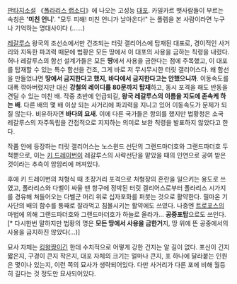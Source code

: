 [[판타지소설]] 《[[폴라리스 랩소디]]》에 나오는 고성능 [[대포]].
카밀카르 뱃사람들이 부르는 속칭은 ''''미친 언니''''. "모두 피해! 미친 언니가 날아온다!" 는 폴렙을 본 사람이라면 누구나 기억하는 명대사이다 (......)

[[레갈루스]] 왕국의 조선소에서만 건조되는 터릿 갤리어스에 탑재된 대포로, 경이적인 사거리와 지독한 파괴력 때문에 법황은 모든 땅에서 이 대포의 사용을 금하는 칙령을 내렸다.
허나 레갈루스의 함선 설계가들은 모든 '''땅'''에서 사용을 금한다는 점에 주목했고, 이 대포를 탑재할 수 있는 특수 함선을 건조, 그게 바로 저 무시무시한 터릿 갤리어스다. 왜 함선을 만들었냐면 '''땅에서 금지한다고 했지, 바다에서 금지한다고는 안했으니까'''. 이동속도를 대폭 깎아버렸지만 대신 '''강철의 레이디를 80문까지 탑재'''하고, 동시 포격을 해도 반동을 견딜 수 있는 미친 배. 작중 초반에 언급되길, '''왕국 레갈루스의 이름을 지도에 존속케 하는 배'''. 다른 배의 몇 배 이상 되는 사거리에 파괴력을 지니고 있어 이동속도가 문제가 되질 않는다. 비유하자면 '''바다의 요새'''. 이에 다른 국가들은 항의를 했지만 법황청은 소국 레갈루스의 자주독립을 간접적으로 지지하는 의미로 보완 칙령을 발표하지 않았다고 한다. 

작품 안에 등장하는 터릿 갤리어스는 노스윈드 선단의 그랜드마더호와 그랜드파더호 두 척뿐으로, 이는 [[키 드레이번]]이 레갈루스의 사략선단을 맡았을 때의 인연으로 공여 받은 것이라는 추측이 암암리에 퍼져있다.

후에 키 드레이번의 처형식 때 초장거리 포격으로 처형장의 혼란을 일으키는 용도로 쓰였고, 폴라리스와 다벨이 싸울 땐 항구에 정박된 터릿 겔리어스로부터 폴라리스 시가지를 경유해 쳐들어오는 다벨군 머리 위로 십자포화를 퍼붓는 것으로 활약한다. 필마온 기사단의 배의 함수를 통째로 잘라먹고 침몰시키는 활약에도 쓰였다. 나중엔 [[트로포스]]의 마법에 의해 그랜드파더호와 그랜드마더호가 하늘로 올라가... '''공중포탑'''으로도 쓰인다.[* 다시한번 말하지만 법황의 명은 '''모든 땅에서 사용을 금한거'''지, 땅 위에 뜬 공중에서의 사용을 금지하진 않았다(...)]

묘사 자체는 [[킹왕짱]]이긴 한데 수치적으로 어떻게 강한 건지는 알 길이 없다. 포신이 긴지 짧은지, 구경이 큰지 작은지, 대포 자체의 크기는 얼마나 큰지, 포 하나에 달라붙는 인원은 몇이나 있는지, 이런 쪽의 묘사가 생략되어있다. 다만 사거리가 다른 포에 비해 월등히 길다는 것 정도만 묘사되어있다.
